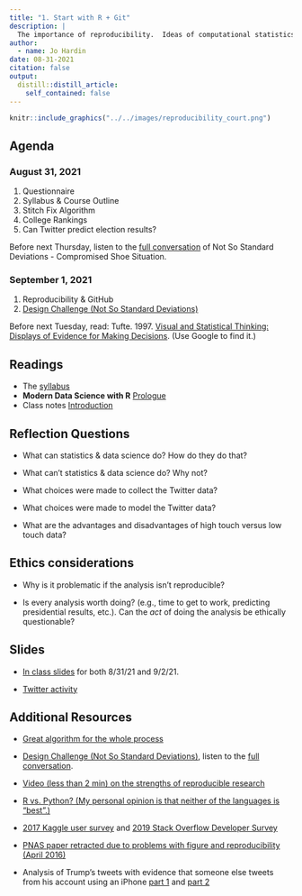 ```yaml
---
title: "1. Start with R + Git"
description: |
  The importance of reproducibility.  Ideas of computational statistics, data science, and machine learning.  Some resources for starting with R + RStudio + Git + GitHub.
author:
  - name: Jo Hardin
date: 08-31-2021
citation: false
output:
  distill::distill_article:
    self_contained: false
---
```


```r
knitr::include_graphics("../../images/reproducibility_court.png")
```



## Agenda <i class="fas fa-calendar-alt"></i>

### August 31, 2021

1. Questionnaire
2. Syllabus & Course Outline
3. Stitch Fix Algorithm
4. College Rankings
5. Can Twitter predict election results?

Before next Thursday, listen to the <a href = "https://nssdeviations.com/71-compromised-shoe-situation" target = "_blank">full conversation</a> of Not So Standard Deviations - Compromised Shoe Situation.

### September 1, 2021 

1. Reproducibility & GitHub
2. <a href = "https://simplystatistics.org/2019/01/09/how-data-scientists-think-a-mini-case-study/" target="_blank">Design Challenge (Not So Standard Deviations)</a>

Before next Tuesday, read: Tufte. 1997. <a href = "http://www.edwardtufte.com/tufte/books_textb" target = "_blank">Visual and Statistical Thinking: Displays of Evidence for Making Decisions</a>.  (Use Google to find it.)

## Readings <i class="fas fa-book-open"></i> 

* The [syllabus](/syllabus/)
* **Modern Data Science with R** <a href="https://mdsr-book.github.io/mdsr2e/ch-prologue.html" target="_blank">Prologue</a>
* Class notes <a href = "http://st47s.com/Math154/Notes/intro.html" target= "_blank">Introduction</a>


## Reflection Questions <i class="fas fa-lightbulb"></i> 

* What can statistics & data science do?  How do they do that?

* What can't statistics & data science do?  Why not?

* What choices were made to collect the Twitter data?

* What choices were made to model the Twitter data?

* What are the advantages and disadvantages of high touch versus low touch data?

## Ethics considerations <i class="fas fa-balance-scale"></i> 

* Why is it problematic if the analysis isn't reproducible?

* Is every analysis worth doing? (e.g., time to get to work, predicting presidential results, etc.).  Can the *act* of doing the analysis be ethically questionable?

## Slides <i class="fas fa-desktop"></i>

* <a href = "https://m154-comp-stats.netlify.app/slides/2021-08-31-reprodgit" target = "_blank">In class slides</a> for both 8/31/21 and 9/2/21.

* <a href = "https://m154-comp-stats.netlify.app/slides/twitter.pdf" target = "_blank">Twitter activity</a>

## Additional Resources <i class="fas fa-laptop"></i> 

* <a href = "http://algorithms-tour.stitchfix.com/" target="_blank">Great algorithm for the whole process</a>

* <a href = "https://simplystatistics.org/2019/01/09/how-data-scientists-think-a-mini-case-study/" target="_blank">Design Challenge (Not So Standard Deviations)</a>, listen to the <a href = "https://nssdeviations.com/71-compromised-shoe-situation" target = "_blank">full conversation</a>.

* <a href = "https://www.youtube.com/watch?v=s3JldKoA0zw&feature=youtu.be" target="_blank">Video (less than 2 min) on the strengths of reproducible research</a>

* <a href = "https://www.dataquest.io/blog/python-vs-r/" target="_blank">R vs. Python?  (My personal opinion is that neither of the languages is "best".)</a>

* <a href = "https://www.kaggle.com/surveys/2017" target="_blank">2017 Kaggle user survey</a> and <a href = "https://insights.stackoverflow.com/survey/2019" target="_blank"> 2019 Stack Overflow Developer Survey</a>

* <a href = "http://cardiobrief.org/2016/04/06/pnas-paper-by-prominent-cardiologist-and-dean-retracted/" target="_blank">PNAS paper retracted due to problems with figure and reproducibility (April 2016)</a>

* Analysis of Trump’s tweets with evidence that someone else tweets from his account using an iPhone <a href = "http://varianceexplained.org/r/trump-tweets/" target="_blank">part 1</a> and <a href = "http://varianceexplained.org/r/trump-followup/" target="_blank">part 2 </a>

